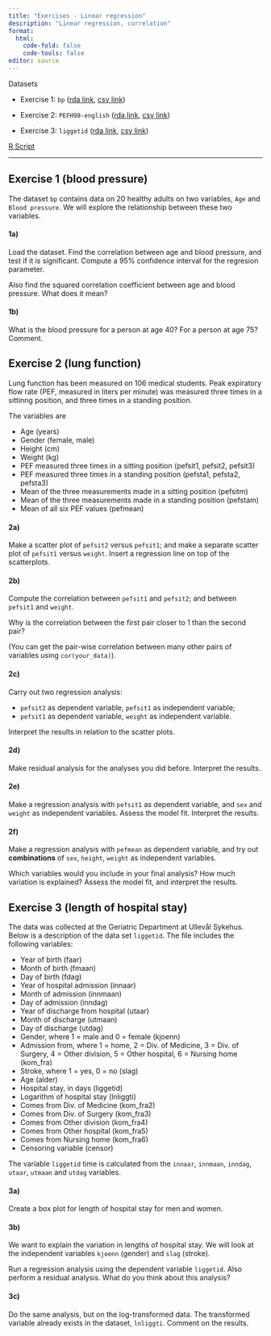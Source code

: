 ```yaml
---
title: "Exercises - Linear regression"
description: "Linear regression, correlation"
format: 
  html:
    code-fold: false
    code-tools: false
editor: source
---
```


Datasets

* Exercise 1: `bp` ([rda link](https://github.com/ocbe-uio/teaching_mf9130e/blob/main/lab/data/bp.rda), [csv link](https://github.com/ocbe-uio/teaching_mf9130e/blob/main/lab/data/bp.csv))


* Exercise 2: `PEFH98-english` ([rda link](https://github.com/ocbe-uio/teaching_mf9130e/blob/main/lab/data/PEFH98-english.rda), [csv link](https://github.com/ocbe-uio/teaching_mf9130e/blob/main/lab/data/PEFH98-english.csv))

* Exercise 3: `liggetid` ([rda link](https://github.com/ocbe-uio/teaching_mf9130e/blob/main/lab/data/liggetid.rda), [csv link](https://github.com/ocbe-uio/teaching_mf9130e/blob/main/lab/data/liggetid.csv))




[R Script](https://github.com/ocbe-uio/teaching_mf9130e/blob/main/lab/code/8_linearreg.R)


------------------






## Exercise 1 (blood pressure)

The dataset `bp` contains data on 20 healthy adults on two variables, `Age` and `Blood pressure`. We will explore the relationship between these two variables.


#### 1a)

Load the dataset. Find the correlation between age and blood pressure, and test if it is significant. Compute a 95% confidence interval for the regresion parameter.  

Also find the squared correlation coefficient between age and blood pressure. What does it mean?


#### 1b)

What is the blood pressure for a person at age 40? For a person at age 75? Comment.




## Exercise 2 (lung function)

Lung function has been measured on 106 medical students. Peak expiratory flow rate (PEF, measured in liters per minute) was measured three times in a sittinng position, and three times in a standing position.

The variables are 

* Age (years)
* Gender (female, male)
* Height (cm)
* Weight (kg)
* PEF measured three times in a sitting position (pefsit1, pefsit2, pefsit3)
* PEF measured three times in a standing position (pefsta1, pefsta2, pefsta3)
* Mean of the three measurements made in a sitting position (pefsitm)
* Mean of the three measurements made in a standing position (pefstam)
* Mean of all six PEF values (pefmean)


#### 2a) 

Make a scatter plot of `pefsit2` versus `pefsit1`; and make a separate scatter plot of `pefsit1` versus `weight`. Insert a regression line on top of the scatterplots. 


#### 2b) 

Compute the correlation between `pefsit1` and `pefsit2`; and between `pefsit1` and `weight`. 

Why is the correlation between the first pair closer to 1 than the second pair?

(You can get the pair-wise correlation between many other pairs of variables using `cor(your_data)`). 


#### 2c) 

Carry out two regression analysis: 

* `pefsit2` as dependent variable, `pefsit1` as independent variable;
* `pefsit1` as dependent variable, `weight` as independent variable.

Interpret the results in relation to the scatter plots.


#### 2d) 

Make residual analysis for the analyses you did before. Interpret the results.



#### 2e)

Make a regression analysis with `pefsit1` as dependent variable, and `sex` and `weight` as independent variables. Assess the model fit. Interpret the results.



#### 2f)

Make a regression analysis with `pefmean` as dependent variable, and try out **combinations** of `sex`, `height`, `weight` as independent variables.

Which variables would you include in your final analysis? How much variation is explained? Assess the model fit, and interpret the results. 




## Exercise 3 (length of hospital stay)

The data was collected at the Geriatric Department at Ullevål Sykehus. Below is a description of the data set `liggetid`. The file includes the following variables:

- Year of birth (faar)
- Month of birth (fmaan)
- Day of birth (fdag)
- Year of hospital admission (innaar)
- Month of admission (innmaan)
- Day of admission (inndag)
- Year of discharge from hospital (utaar)
- Month of discharge (utmaan)
- Day of discharge (utdag)
- Gender, where 1 = male and 0 = female (kjoenn)
- Admission from, where 1 = home, 2 = Div. of Medicine, 3 =
Div. of Surgery, 4 = Other division, 5 = Other hospital, 6 =
Nursing home (kom_fra)
- Stroke, where 1 = yes, 0 = no (slag)
- Age (alder)
- Hospital stay, in days (liggetid)
- Logarithm of hospital stay (lnliggti)
- Comes from Div. of Medicine (kom_fra2)
- Comes from Div. of Surgery (kom_fra3)
- Comes from Other division (kom_fra4)
- Comes from Other hospital (kom_fra5)
- Comes from Nursing home (kom_fra6)
- Censoring variable (censor)

The variable `liggetid` time is calculated from the `innaar`, `innmaan`, `inndag`, `utaar`, `utmaan` and `utdag` variables. 

#### 3a)

Create a box plot for length of hospital stay for men and women.


#### 3b) 

We want to explain the variation in lengths of hospital stay. We will look at the independent variables `kjoenn` (gender) and `slag` (stroke). 

Run a regression analysis using the dependent variable `liggetid`. Also perform a residual analysis. What do you think about this analysis?


#### 3c) 

Do the same analysis, but on the log-transformed data. The transformed variable already exists in the dataset, `lnliggti`. Comment on the results.






